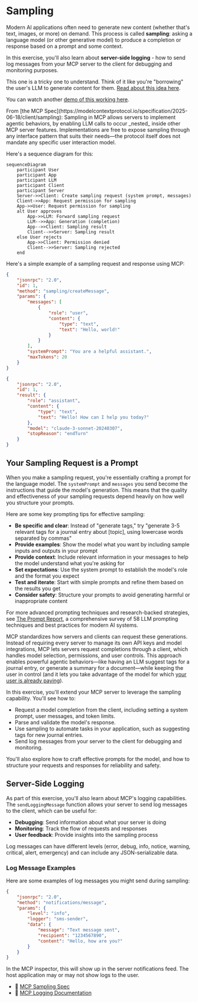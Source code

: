# Sampling

<EpicVideo url="https://www.epicai.pro/workshops/day-3-advanced-tools-sampling-and-elicitation/intro~0dyu8" />

Modern AI applications often need to generate new content (whether that's text,
images, or more) on demand. This process is called **sampling**: asking a
language model (or other generative model) to produce a completion or response
based on a prompt and some context.

In this exercise, you'll also learn about **server-side logging** - how to send
log messages from your MCP server to the client for debugging and monitoring
purposes.

This one is a tricky one to understand. Think of it like you're "borrowing" the
user's LLM to generate content for them.
[Read about this idea here](https://www.epicai.pro/how-to-use-sampling-in-mcp-borrow-the-users-llm-o7nk3).

You can watch another [demo of this working here](https://www.epicai.pro/using-mcp-sampling-in-vs-code-insiders-dd12d).

<callout-success>
	From [the MCP
	Spec](https://modelcontextprotocol.io/specification/2025-06-18/client/sampling):
	Sampling in MCP allows servers to implement agentic behaviors, by enabling LLM
	calls to occur _nested_ inside other MCP server features. Implementations are
	free to expose sampling through any interface pattern that suits their
	needs—the protocol itself does not mandate any specific user interaction
	model.
</callout-success>

Here's a sequence diagram for this:

```mermaid
sequenceDiagram
	participant User
	participant App
	participant LLM
	participant Client
	participant Server
	Server->>Client: Create sampling request (system prompt, messages)
	Client->>App: Request permission for sampling
	App->>User: Request permission for sampling
	alt User approves
		App->>LLM: Forward sampling request
		LLM-->>App: Generation (completion)
		App-->>Client: Sampling result
		Client-->>Server: Sampling result
	else User rejects
		App->>Client: Permission denied
		Client-->>Server: Sampling rejected
	end
```

Here's a simple example of a sampling request and response using MCP:

```json filename=server-request.json nocopy
{
	"jsonrpc": "2.0",
	"id": 1,
	"method": "sampling/createMessage",
	"params": {
		"messages": [
			{
				"role": "user",
				"content": {
					"type": "text",
					"text": "Hello, world!"
				}
			}
		],
		"systemPrompt": "You are a helpful assistant.",
		"maxTokens": 20
	}
}
```

```json filename=client-response.json nocopy
{
	"jsonrpc": "2.0",
	"id": 1,
	"result": {
		"role": "assistant",
		"content": {
			"type": "text",
			"text": "Hello! How can I help you today?"
		},
		"model": "claude-3-sonnet-20240307",
		"stopReason": "endTurn"
	}
}
```

## Your Sampling Request is a Prompt

When you make a sampling request, you're essentially crafting a prompt for the language model. The `systemPrompt` and `messages` you send become the instructions that guide the model's generation. This means that the quality and effectiveness of your sampling requests depend heavily on how well you structure your prompts.

Here are some key prompting tips for effective sampling:

- **Be specific and clear**: Instead of "generate tags," try "generate 3-5 relevant tags for a journal entry about [topic], using lowercase words separated by commas"
- **Provide examples**: Show the model what you want by including sample inputs and outputs in your prompt
- **Provide context**: Include relevant information in your messages to help the model understand what you're asking for
- **Set expectations**: Use the system prompt to establish the model's role and the format you expect
- **Test and iterate**: Start with simple prompts and refine them based on the results you get
- **Consider safety**: Structure your prompts to avoid generating harmful or inappropriate content

For more advanced prompting techniques and research-backed strategies, see [The Prompt Report](https://arxiv.org/abs/2406.06608), a comprehensive survey of 58 LLM prompting techniques and best practices for modern AI systems.

MCP standardizes how servers and clients can request these generations. Instead
of requiring every server to manage its own API keys and model integrations, MCP
lets servers request completions through a client, which handles model
selection, permissions, and user controls. This approach enables powerful
agentic behaviors—like having an LLM suggest tags for a journal entry, or
generate a summary for a document—while keeping the user in control (and it lets
you take advantage of the model for which
[your user is already paying](https://www.epicai.pro/the-cost-effective-promise-of-model-context-protocol-mcp-jnwt3)).

In this exercise, you'll extend your MCP server to leverage the sampling
capability. You'll see how to:

- Request a model completion from the client, including setting a system prompt,
  user messages, and token limits.
- Parse and validate the model's response.
- Use sampling to automate tasks in your application, such as suggesting tags
  for new journal entries.
- Send log messages from your server to the client for debugging and monitoring.

You'll also explore how to craft effective prompts for the model, and how to
structure your requests and responses for reliability and safety.

## Server-Side Logging

As part of this exercise, you'll also learn about MCP's logging capabilities. The `sendLoggingMessage` function allows your server to send log messages to the client, which can be useful for:

- **Debugging**: Send information about what your server is doing
- **Monitoring**: Track the flow of requests and responses
- **User feedback**: Provide insights into the sampling process

Log messages can have different levels (error, debug, info, notice, warning, critical, alert, emergency) and can include any JSON-serializable data.

### Log Message Examples

Here are some examples of log messages you might send during sampling:

```json filename=info-log-example.json nocopy
{
	"jsonrpc": "2.0",
	"method": "notifications/message",
	"params": {
		"level": "info",
		"logger": "sms-sender",
		"data": {
			"message": "Text message sent",
			"recipient": "1234567890",
			"content": "Hello, how are you?"
		}
	}
}
```

In the MCP inspector, this will show up in the server notifications feed. The host application may or may not show logs to the user.

- 📜 [MCP Sampling Spec](https://modelcontextprotocol.io/specification/2025-06-18/client/sampling)
- 📜 [MCP Logging Documentation](https://modelcontextprotocol.io/specification/2025-06-18/server/utilities/logging)
